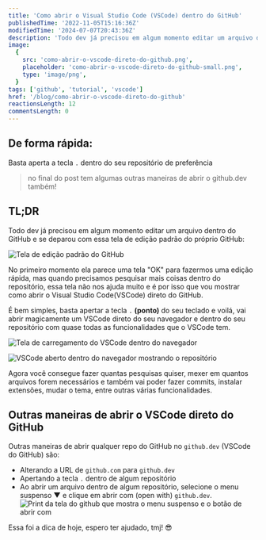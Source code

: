 ```yaml
---
title: 'Como abrir o Visual Studio Code (VSCode) dentro do GitHub'
publishedTime: '2022-11-05T15:16:36Z'
modifiedTime: '2024-07-07T20:43:36Z'
description: 'Todo dev já precisou em algum momento editar um arquivo dentro do GitHub e se deparou com essa tela de edição padrão do próprio GitHub'
image:
  {
    src: 'como-abrir-o-vscode-direto-do-github.png',
    placeholder: 'como-abrir-o-vscode-direto-do-github-small.png',
    type: 'image/png',
  }
tags: ['github', 'tutorial', 'vscode']
href: '/blog/como-abrir-o-vscode-direto-do-github'
reactionsLength: 12
commentsLength: 0
---
```


## De forma rápida:

Basta aperta a tecla `.` dentro do seu repositório de preferência

> no final do post tem algumas outras maneiras de abrir o github.dev também!

## TL;DR

Todo dev já precisou em algum momento editar um arquivo dentro do GitHub e se deparou com essa tela de edição padrão do próprio GitHub:

![Tela de edição padrão do GitHub](https://dev-to-uploads.s3.amazonaws.com/uploads/articles/i3kximxr5ck48anftm7b.png)

No primeiro momento ela parece uma tela "OK" para fazermos uma edição rápida, mas quando precisamos pesquisar mais coisas dentro do repositório, essa tela não nos ajuda muito e é por isso que vou mostrar como abrir o Visual Studio Code(VSCode) direto do GitHub.

É bem simples, basta apertar a tecla `.` **(ponto)** do seu teclado e voilá, vai abrir magicamente um VSCode direto do seu navegador e dentro do seu repositório com quase todas as funcionalidades que o VSCode tem.

![Tela de carregamento do VSCode dentro do navegador](https://dev-to-uploads.s3.amazonaws.com/uploads/articles/p3fkli1ddemzshin31m6.png)

![VSCode aberto dentro do navegador mostrando o repositório](https://dev-to-uploads.s3.amazonaws.com/uploads/articles/oaiou6k7vvaufog1rsgh.png)

Agora você consegue fazer quantas pesquisas quiser, mexer em quantos arquivos forem necessários e também vai poder fazer commits, instalar extensões, mudar o tema, entre outras várias funcionalidades.

## Outras maneiras de abrir o VSCode direto do GitHub

Outras maneiras de abrir qualquer repo do GitHub no `github.dev` (VSCode do GitHub) são:

- Alterando a URL de `github.com` para `github.dev`
- Apertando a tecla `.` dentro de algum repositório
- Ao abrir um arquivo dentro de algum repositório, selecione o menu suspenso ▼ e clique em abrir com (open with) `github.dev`.
  ![Print da tela do github que mostra o menu suspenso e o botão de abrir com](https://dev-to-uploads.s3.amazonaws.com/uploads/articles/jinx6wgkatgmocwaubzb.png)

Essa foi a dica de hoje, espero ter ajudado, tmj! 😎
